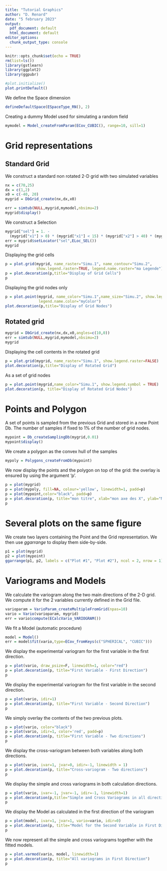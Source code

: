 ```yaml
---
title: "Tutorial Graphics"
author: "D. Renard"
date: "5 february 2023"
output:
  pdf_document: default
  html_document: default
editor_options: 
  chunk_output_type: console
---
```


```r
knitr::opts_chunk$set(echo = TRUE)
rm(list=ls())
library(gstlearn)
library(ggplot2)
library(ggpubr)

#plot.initialize()
plot.printDefault()
```

We define the Space dimension

```r
defineDefaultSpace(ESpaceType_RN(), 2)
```

Creating a dummy Model used for simulating a random field

```r
mymodel = Model_createFromParam(ECov_CUBIC(), range=10, sill=1)
```

# Grid representations

## Standard Grid

We construct a standard non rotated 2-D grid with two simulated variables

```r
nx = c(70,25)
dx = c(1,2)
x0 = c(-40, 20)
mygrid = DbGrid_create(nx,dx,x0)

err = simtub(NULL,mygrid,mymodel,nbsimu=2)
mygrid$display()
```

We construct a Selection

```r
mygrid["sel"] = 1. - 
  (mygrid["x1"] > 0) * (mygrid["x1"] < 15) * (mygrid["x2"] > 40) * (mygrid["x2"] < 50)
err = mygrid$setLocator("sel",ELoc_SEL())
mygrid
```

Displaying the grid cells

```r
p = plot.grid(mygrid, name_raster="Simu.1", name_contour="Simu.2", 
              show.legend.raster=TRUE, legend.name.raster="ma Legende")
p = plot.decoration(p,title="Display of Grid Cells")
p
```

Displaying the grid nodes only

```r
p = plot.point(mygrid, name_color="Simu.1",name_size="Simu.2", show.legend.symbol = TRUE,
               legend.name.color="myColor")
plot.decoration(p,title="Display of Grid Nodes")
```

## Rotated grid

```r

mygrid = DbGrid_create(nx,dx,x0,angles=c(10,0))
err = simtub(NULL,mygrid,mymodel,nbsimu=2)
mygrid
```

Displaying the cell contents in the rotated grid

```r
p = plot.grid(mygrid, name_raster="Simu.1", show.legend.raster=FALSE)
plot.decoration(p,title="Display of Rotated Grid")
```

As a set of grid nodes

```r
p = plot.point(mygrid,name_color="Simu.1", show.legend.symbol = TRUE)
plot.decoration(p, title="Display of Rotated Grid Nodes")
```

# Points and Polygon

A set of points is sampled from the previous Grid and stored in a new Point Db. The number of samples if fixed to 1% of the number of grid nodes.

```r
mypoint = Db_createSamplingDb(mygrid,0.01)
mypoint$display()
```

We create a polygon as the convex hull of the samples

```r
mypoly = Polygons_createFromDb(mypoint)
```

We now display the points and the polygon on top of the grid: the overlay is ensured by using the argument 'p'.

```r
p = plot(mygrid)
p = plot(mypoly, fill=NA, colour='yellow', linewidth=1, padd=p)
p = plot(mypoint,color="black", padd=p)
p = plot.decoration(p, title="mon titre", xlab="mon axe des X", ylab="Mon axe des Y")
p
```

# Several plots on the same figure

We create two layers containing the Point and the Grid representation. We then use *ggarrange* to display them side-by-side.

```r
p1 = plot(mygrid)
p2 = plot(mypoint)
ggarrange(p1, p2, labels = c("Plot #1", "Plot #2"), ncol = 2, nrow = 1)
```

# Variograms and Models

We calculate the variogram along the two main directions of the 2-D grid. We compute it for the 2 variables currently defined in the Grid file.

```r
varioparam = VarioParam_createMultipleFromGrid(npas=10)
vario = Vario(varioparam, mygrid)
err = vario$compute(ECalcVario_VARIOGRAM())
```

We fit a Model (automatic procedure)

```r
model = Model()
err = model$fit(vario,type=ECov_fromKeys(c("SPHERICAL", "CUBIC")))
```

We display the experimental variogram for the first variable in the first direction.

```r
p = plot(vario, draw_psize=F, linewidth=1, color="red")
p = plot.decoration(p, title="First Variable - First Direction")
p
```

We display the experimental variogram for the first variable in the second direction.

```r
p = plot(vario, idir=1)
p = plot.decoration(p, title="First Variable - Second Direction")
p
```

We simply overlay the contents of the two previous plots.

```r
p = plot(vario, color="black")
p = plot(vario, idir=1, color='red', padd=p)
p = plot.decoration(p, title="First Variable - Two directions")
p
```

We display the cross-variogram between both variables along both directions.

```r
p = plot(vario, ivar=1, jvar=0, idir=-1, linewidth = 1)
p = plot.decoration(p, title="Cross-variogram - Two directions")
p
```

We display the simple and cross variograms in both calculation directions.

```r
p = plot(vario, ivar=-1, jvar=-1, idir=-1, linewidth=1)
p = plot.decoration(p,title="Simple and Cross Variograms in all directions")
p
```

We display the Model as calculated in the first direction of the variogram

```r
p = plot(model, ivar=1, jvar=1, vario=vario, idir=0)
p = plot.decoration(p, title="Model for the Second Variable in First Direction")
p
```

We now represent all the simple and cross variograms together with the fitted models.

```r
p = plot.varmod(vario, model, linewidth=1)
p = plot.decoration(p, title="All variograms in First Direction")
p
```


